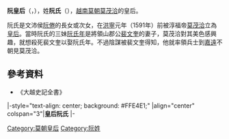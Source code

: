 '''阮皇后'''（{{vie|v='''Nguyễn Hoàng Hậu'''|hn=阮皇后}}，{{bd|？||？||}}），姓'''阮氏'''（{{vie|v='''Nguyễn Thị '''|hn=阮氏}}），[[越南|越南]][[莫朝|莫朝]][[莫茂洽|莫茂洽]]的皇后。

阮氏是文沛侯[[阮倦|阮倦]]的長女或次女，在[[洪寧|洪寧]]元年（1591年）前被淳福帝[[莫茂洽|莫茂洽]]立為[[皇后|皇后]]。當時阮氏的三妹[[阮氏年|阮氏年]]是將領山郡公[[裴文奎|裴文奎]]的妻子，莫茂洽對其美色感興趣，就想殺死裴文奎以娶阮氏年。不過陰謀被裴文奎得知，他就率領兵士到[[嘉遠|嘉遠]]不朝見莫茂洽。

==參考資料==
*《大越史記全書》

{{start box}}
|-style="text-align: center; background: #FFE4E1;"
|align="center" colspan="3"|'''皇后阮氏'''
|- 
{{s-before|[[武皇后_(莫宣宗)|皇后武氏]]}}
{{s-title|[[越南皇后及妃嬪列表|越南莫朝皇后]]|1591年前—1592年}} 
{{s-after|[[鄭氏玉楨|端慈皇后鄭氏]]|越南後黎朝皇后}} 
{{end box}}

{{莫朝皇后及鄭主王妃}}

[[Category:莫朝皇后|Category:莫朝皇后]]
[[Category:阮姓|Category:阮姓]]